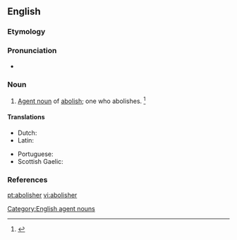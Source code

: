 ==English==

===Etymology===
{{suffix|abolish|er|lang=en}}

===Pronunciation===
* {{a|US}} {{IPA|/əˈbɑl.ɪʃ.ɚ/|/əˈbɑl.əʃ.ɚ/|lang=en}}

===Noun===
{{en-noun}}

# [[agent noun|Agent noun]] of [[abolish]]; one who abolishes. {{defdate|First attested from the mid 17<sup>th</sup> century.}}<ref name=SOED>{{R:SOED5|page=6}}</ref>

====Translations====
{{trans-top|one who abolishes}}
* Dutch: {{t|nl|afschaffer}}
* Latin: {{t|la|abolitor|m}}
{{trans-mid}}
* Portuguese: {{t|pt|abolidor|m}}
* Scottish Gaelic: {{t|gd|mì-laghachair}}
{{trans-bottom}}

===References===
<references/>

[[Category:English agent nouns]]

[[pt:abolisher]]
[[vi:abolisher]]